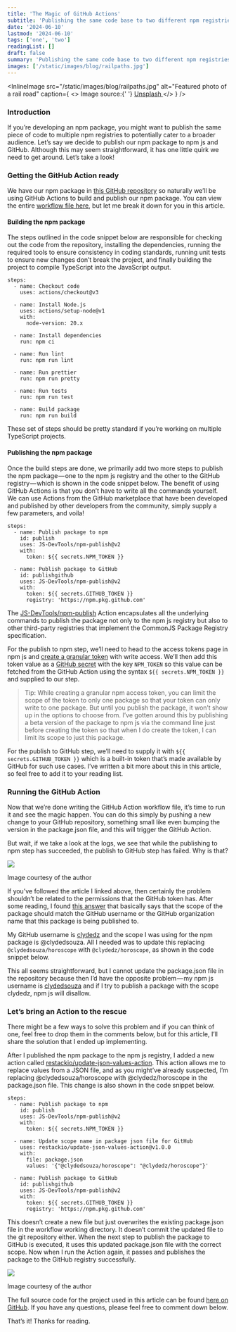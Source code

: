 ```yaml
---
title: 'The Magic of GitHub Actions'
subtitle: 'Publishing the same code base to two different npm registries'
date: '2024-06-10'
lastmod: '2024-06-10'
tags: ['one', 'two']
readingList: []
draft: false
summary: 'Publishing the same code base to two different npm registries'
images: ['/static/images/blog/railpaths.jpg']
---
```


<InlineImage
  src="/static/images/blog/railpaths.jpg"
  alt="Featured photo of a rail road"
  caption={
    <>
      Image source:{' '}
      <a href="https://unsplash.com/photos/brown-metal-train-rail-near-rocky-mountain-during-daytime-nShLC-WruxQ">
        Unsplash
      </a>
    </>
  }
/>

### Introduction

If you’re developing an npm package, you might want to publish the same piece of code to multiple npm registries to potentially cater to a broader audience. Let’s say we decide to publish our npm package to npm js and GitHub. Although this may seem straightforward, it has one little quirk we need to get around. Let’s take a look!

### Getting the GitHub Action ready

We have our npm package in [this GitHub repository](https://github.com/ClydeDz/horoscope-npm) so naturally we’ll be using GitHub Actions to build and publish our npm package. You can view the entire [workflow file here](https://github.com/ClydeDz/horoscope-npm/blob/main/.github/workflows/npm_lib.yaml), but let me break it down for you in this article.

#### Building the npm package

The steps outlined in the code snippet below are responsible for checking out the code from the repository, installing the dependencies, running the required tools to ensure consistency in coding standards, running unit tests to ensure new changes don’t break the project, and finally building the project to compile TypeScript into the JavaScript output.

```
steps:
  - name: Checkout code
    uses: actions/checkout@v3

  - name: Install Node.js
    uses: actions/setup-node@v1
    with:
      node-version: 20.x

  - name: Install dependencies
    run: npm ci

  - name: Run lint
    run: npm run lint

  - name: Run prettier
    run: npm run pretty

  - name: Run tests
    run: npm run test

  - name: Build package
    run: npm run build
```

These set of steps should be pretty standard if you’re working on multiple TypeScript projects.

#### Publishing the npm package

Once the build steps are done, we primarily add two more steps to publish the npm package — one to the npm js registry and the other to the GitHub registry — which is shown in the code snippet below. The benefit of using GitHub Actions is that you don’t have to write all the commands yourself. We can use Actions from the GitHub marketplace that have been developed and published by other developers from the community, simply supply a few parameters, and voila!

```
steps:
  - name: Publish package to npm
    id: publish
    uses: JS-DevTools/npm-publish@v2
    with:
      token: ${{ secrets.NPM_TOKEN }}

  - name: Publish package to GitHub
    id: publishgithub
    uses: JS-DevTools/npm-publish@v2
    with:
      token: ${{ secrets.GITHUB_TOKEN }}
      registry: 'https://npm.pkg.github.com'
```

The [JS-DevTools/npm-publish](https://github.com/marketplace/actions/npm-publish) Action encapsulates all the underlying commands to publish the package not only to the npm js registry but also to other third-party registries that implement the CommonJS Package Registry specification.

For the publish to npm step, we’ll need to head to the access tokens page in npm js and [create a granular token](https://docs.npmjs.com/creating-and-viewing-access-tokens) with write access. We’ll then add this token value as a [GitHub secret](https://docs.github.com/en/actions/security-guides/using-secrets-in-github-actions#creating-secrets-for-a-repository) with the key `NPM_TOKEN` so this value can be fetched from the GitHub Action using the syntax `${{ secrets.NPM_TOKEN }}` and supplied to our step.

> Tip: While creating a granular npm access token, you can limit the scope of the token to only one package so that your token can only write to one package. But until you publish the package, it won’t show up in the options to choose from. I’ve gotten around this by publishing a beta version of the package to npm js via the command line just before creating the token so that when I do create the token, I can limit its scope to just this package.

For the publish to GitHub step, we’ll need to supply it with `${{ secrets.GITHUB_TOKEN }}` which is a built-in token that’s made available by GitHub for such use cases. I’ve written a bit more about this in this article, so feel free to add it to your reading list.

### Running the GitHub Action

Now that we’re done writing the GitHub Action workflow file, it’s time to run it and see the magic happen. You can do this simply by pushing a new change to your GitHub repository, something small like even bumping the version in the package.json file, and this will trigger the GitHub Action.

But wait, if we take a look at the logs, we see that while the publishing to npm step has succeeded, the publish to GitHub step has failed. Why is that?

![](/static/posts/1_UJA9r3YnOPGKjJK7oluEjg.png)

Image courtesy of the author

If you’ve followed the article I linked above, then certainly the problem shouldn’t be related to the permissions that the GitHub token has. After some reading, I found [this answer](https://github.com/orgs/community/discussions/52267#discussioncomment-5554918) that basically says that the scope of the package should match the GitHub username or the GitHub organization name that this package is being published to.

My GitHub username is [clydedz](https://github.com/ClydeDz) and the scope I was using for the npm package is @clydedsouza. All I needed was to update this replacing `@clydedsouza/horoscope` with `@clydedz/horoscope`, as shown in the code snippet below.

This all seems straightforward, but I cannot update the package.json file in the repository because then I’d have the opposite problem — my npm js username is [clydedsouza](https://www.npmjs.com/~clydedsouza) and if I try to publish a package with the scope clydedz, npm js will disallow.

### Let’s bring an Action to the rescue

There might be a few ways to solve this problem and if you can think of one, feel free to drop them in the comments below, but for this article, I’ll share the solution that I ended up implementing.

After I published the npm package to the npm js registry, I added a new action called [restackio/update-json-values-action](https://github.com/marketplace/actions/update-json-file-values). This action allows me to replace values from a JSON file, and as you might’ve already suspected, I’m replacing @clydedsouza/horoscope with @clydedz/horoscope in the package.json file. This change is also shown in the code snippet below.

```
steps:
  - name: Publish package to npm
    id: publish
    uses: JS-DevTools/npm-publish@v2
    with:
      token: ${{ secrets.NPM_TOKEN }}

  - name: Update scope name in package json file for GitHub
    uses: restackio/update-json-values-action@v1.0.0
    with:
      file: package.json
      values: '{"@clydedsouza/horoscope": "@clydedz/horoscope"}'

  - name: Publish package to GitHub
    id: publishgithub
    uses: JS-DevTools/npm-publish@v2
    with:
      token: ${{ secrets.GITHUB_TOKEN }}
      registry: 'https://npm.pkg.github.com'
```

This doesn’t create a new file but just overwrites the existing package.json file in the workflow working directory. It doesn’t commit the updated file to the git repository either. When the next step to publish the package to GitHub is executed, it uses this updated package.json file with the correct scope. Now when I run the Action again, it passes and publishes the package to the GitHub registry successfully.

![](/static/posts/1_Tiik_hoDDP1S3q3lt8Lj2w.png)

Image courtesy of the author

The full source code for the project used in this article can be found [here on GitHub](https://github.com/ClydeDz/horoscope-npm). If you have any questions, please feel free to comment down below.

That’s it! Thanks for reading.
